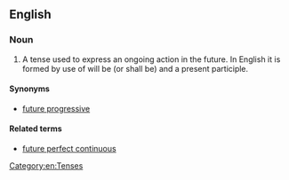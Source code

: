 ==English==

===Noun===
{{examples|Next year, I '''will be working''' in a different company.}}
{{en-noun|!}}

# {{lb|en|grammar}} A tense used to express an ongoing action in the future. In English it is formed by use of will be (or shall be) and a present participle.

====Synonyms====
* [[future progressive]]

====Related terms====
* [[future perfect continuous]]

[[Category:en:Tenses]]